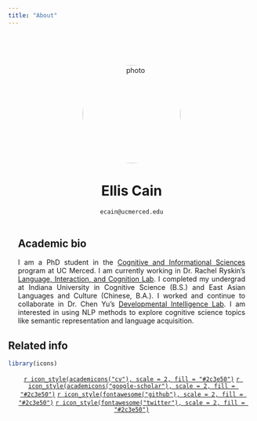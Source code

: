 ```yaml
---
title: "About"
---
```


<style type="text/css">
.title {
  display: none;
}
img {
  border-radius: 200px 200px 200px 200px;
}

</style>

<div class="row" style="text-align: center; padding-top: 50px; padding-right: 20px;padding-left: 20px">



<img src="img/cain_img.jpg" alt="photo" width="200" height="200" style="float:center">

# Ellis Cain

`ecain@ucmerced.edu`

</div>


<div class="row" style="text-align: justify; text-justify: inter-word;  padding-top: 2px;padding-right: 20px;padding-left: 20px">

## Academic bio

I am a PhD student in the [Cognitive and Informational Sciences](https://cogsci.ucmerced.edu) program at UC Merced. I am currently working in Dr. Rachel Ryskin's [Language, Interaction, and Cognition Lab](https://linclab0.github.io/). I completed my undergrad at Indiana University in Cognitive Science (B.S.) and East Asian Languages and Culture (Chinese, B.A.). I worked and continue to collaborate in Dr. Chen Yu's [Developmental Intelligence Lab](https://www.la.utexas.edu/users/dil/). I am interested in using NLP methods to explore cognitive science topics like semantic representation and language acquisition.

</div>

## Related info

```r
library(icons)
```

<div class="row" style="text-align: center; padding-right: 20px;padding-left: 20px">

[`r icon_style(academicons("cv"), scale = 2, fill = "#2c3e50")`](pdf/cain_cv_2023.pdf)
[`r icon_style(academicons("google-scholar"), scale = 2, fill = "#2c3e50")`](https://scholar.google.com/citations?user=P4AiTp4AAAAJ&hl=en) 
[`r icon_style(fontawesome("github"), scale = 2, fill = "#2c3e50")`](https://github.com/ellissc)
[`r icon_style(fontawesome("twitter"), scale = 2, fill = "#2c3e50")`](https://twitter.com/ellscain) 
</div>


